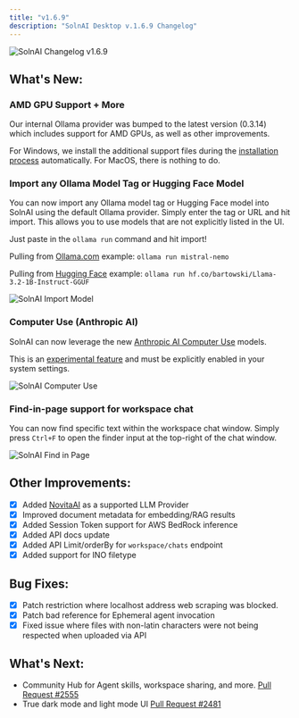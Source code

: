 ```yaml
---
title: "v1.6.9"
description: "SolnAI Desktop v.1.6.9 Changelog"
---
```



<style global jsx>{`
  img {
    aspect-ratio: 16/9;
    object-fit: fit;
    border-radius: 20px;
  }
`}</style>

<Image
  src="/images/product/changelog/header-image.png"
  height={1080}
  width={1920}
  quality={100}
  alt="SolnAI Changelog v1.6.9"
/>

## What's New:

### AMD GPU Support + More

Our internal Ollama provider was bumped to the latest version (0.3.14) which includes support for AMD GPUs, as well as other improvements.

For Windows, we install the additional support files during the [installation process](../installation-desktop/windows.mdx) automatically.
For MacOS, there is nothing to do.

### Import any Ollama Model Tag or Hugging Face Model

You can now import any Ollama model tag or Hugging Face model into SolnAI using the default Ollama provider. Simply enter the tag or URL and hit import.
This allows you to use models that are not explicitly listed in the UI.

Just paste in the `ollama run` command and hit import!

Pulling from [Ollama.com](https://ollama.com/library)
example: `ollama run mistral-nemo`

Pulling from [Hugging Face](https://huggingface.co/docs/hub/en/ollama)
example: `ollama run hf.co/bartowski/Llama-3.2-1B-Instruct-GGUF`

<Image
  src="/images/product/changelog/1.6.9/import.png"
  height={1080}
  width={1920}
  quality={100}
  alt="SolnAI Import Model"
/>

### Computer Use (Anthropic AI)

SolnAI can now leverage the new [Anthropic AI Computer Use]() models.

This is an [experimental feature](https://docs.SolnAI.com/beta-preview/active-features/computer-use) and must be explicitly enabled in your system settings.

<Image
  src="/images/beta-preview/computer-use/invoke.png"
  height={1080}
  width={1920}
  quality={100}
  alt="SolnAI Computer Use"
/>

### Find-in-page support for workspace chat

You can now find specific text within the workspace chat window. Simply press `Ctrl+F` to open the finder input at the top-right of the chat window.

<Image
  src="/images/product/changelog/1.6.9/find-in-page.png"
  height={1080}
  width={1920}
  quality={100}
  alt="SolnAI Find in Page"
/>

## Other Improvements:

- [x] Added [NovitaAI](https://novita.ai/) as a supported LLM Provider
- [x] Improved document metadata for embedding/RAG results
- [x] Added Session Token support for AWS BedRock inference
- [x] Added API docs update
- [x] Added API Limit/orderBy for `workspace/chats` endpoint
- [x] Added support for INO filetype

## Bug Fixes:

- [x] Patch restriction where localhost address web scraping was blocked.
- [x] Patch bad reference for Ephemeral agent invocation
- [x] Fixed issue where files with non-latin characters were not being respected when uploaded via API

## What's Next:

- Community Hub for Agent skills, workspace sharing, and more. [Pull Request #2555](https://github.com/Mintplex-Labs/anything-llm/pull/2555)
- True dark mode and light mode UI [Pull Request #2481](https://github.com/Mintplex-Labs/anything-llm/pull/2481)
